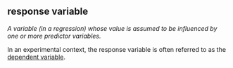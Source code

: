 ## response variable

<dfn>A variable (in a regression) whose value is assumed to be influenced by one or more predictor variables.</dfn>

In an experimental context, the response variable is often referred to as the [dependent variable](d.html#dependent-variable).
